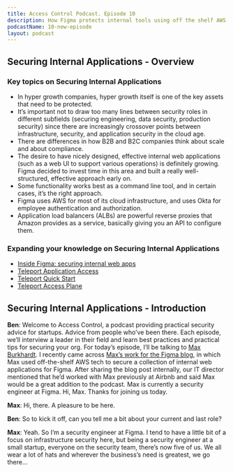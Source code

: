 ```yaml
---
title: Access Control Podcast. Episode 10
description: How Figma protects internal tools using off the shelf AWS services  with Max Burkhardt, a security engineer at Figma.
podcastName: 10-new-episode
layout: podcast
---
```


## Securing Internal Applications - Overview
### Key topics on Securing Internal Applications
- In hyper growth companies, hyper growth itself is one of the key assets that need to be protected.
- It’s important not to draw too many lines between security roles in different subfields (securing engineering, data security, production security) since there are increasingly crossover points between infrastructure, security, and application security in the cloud age.
- There are differences in how B2B and B2C companies think about scale and about compliance.
- The desire to have nicely designed, effective internal web applications (such as a web UI to support various operations) is definitely growing. Figma decided to invest time in this area and built a really well-structured, effective approach early on.
- Some functionality works best as a command line tool, and in certain cases, it’s the right approach.
- Figma uses AWS for most of its cloud infrastructure, and uses Okta for employee authentication and authorization.
- Application load balancers (ALBs) are powerful reverse proxies that Amazon provides as a service, basically giving you an API to configure them.

### Expanding your knowledge on Securing Internal Applications
- [Inside Figma: securing internal web apps](https://www.figma.com/blog/inside-figma-securing-internal-web-apps/)
- [Teleport Application Access](/application-access/)
- [Teleport Quick Start](/docs/quickstart/)
- [Teleport Access Plane](/)

## Securing Internal Applications - Introduction
**Ben**: Welcome to Access Control, a podcast providing practical security advice for startups. Advice from people who’ve been there. Each episode, we’ll interview a leader in their field and learn best practices and practical tips for securing your org. For today’s episode, I’ll be talking to [Max Burkhardt](https://www.linkedin.com/in/maxburkhardt/). I recently came across [Max’s work for the Figma blog](https://www.figma.com/blog/inside-figma-securing-internal-web-apps/), in which Max used off-the-shelf AWS tech to secure a collection of internal web applications for Figma. After sharing the blog post internally, our IT director mentioned that he’d worked with Max previously at Airbnb and said Max would be a great addition to the podcast. Max is currently a security engineer at Figma. Hi, Max. Thanks for joining us today.

**Max**: Hi, there. A pleasure to be here.

**Ben**: So to kick it off, can you tell me a bit about your current and last role?

**Max**: Yeah. So I’m a security engineer at Figma. I tend to have a little bit of a focus on infrastructure security here, but being a security engineer at a small startup, everyone on the security team, there’s now five of us. We all wear a lot of hats and wherever the business’s need is greatest, we go there...